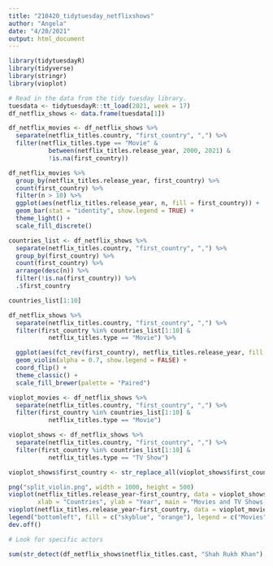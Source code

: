 ```yaml
---
title: "210420_tidytuesday_netflixshows"
author: "Angela"
date: "4/20/2021"
output: html_document
---
```


```r
library(tidytuesdayR)
library(tidyverse)
library(stringr)
library(vioplot)
```


```r
# Read in the data from the tidy tuesday library.
tuesdata <- tidytuesdayR::tt_load(2021, week = 17)
df_netflix_shows <- data.frame(tuesdata[1])
```


```r
df_netflix_movies <- df_netflix_shows %>%
  separate(netflix_titles.country, "first_country", ",") %>%  
  filter(netflix_titles.type == "Movie" & 
           between(netflix_titles.release_year, 2000, 2021) &
           !is.na(first_country))

```


```r
df_netflix_movies %>% 
  group_by(netflix_titles.release_year, first_country) %>%
  count(first_country) %>%
  filter(n > 10) %>%
  ggplot(aes(netflix_titles.release_year, n, fill = first_country)) +
  geom_bar(stat = "identity", show.legend = TRUE) +
  theme_light() +
  scale_fill_discrete()
```

```r
countries_list <- df_netflix_shows %>% 
  separate(netflix_titles.country, "first_country", ",") %>%
  group_by(first_country) %>%
  count(first_country) %>%
  arrange(desc(n)) %>%
  filter(!is.na(first_country)) %>%
  .$first_country

countries_list[1:10]
```
```r
df_netflix_shows %>% 
  separate(netflix_titles.country, "first_country", ",") %>%  
  filter(first_country %in% countries_list[1:10] &
           netflix_titles.type == "Movie") %>%

  ggplot(aes(fct_rev(first_country), netflix_titles.release_year, fill = first_country)) +
  geom_violin(alpha = 0.7, show.legend = FALSE) +
  coord_flip() +
  theme_classic() +
  scale_fill_brewer(palette = "Paired")


```

```r
vioplot_movies <- df_netflix_shows %>% 
  separate(netflix_titles.country, "first_country", ",") %>%  
  filter(first_country %in% countries_list[1:10] &
           netflix_titles.type == "Movie")

vioplot_shows <- df_netflix_shows %>% 
  separate(netflix_titles.country, "first_country", ",") %>%  
  filter(first_country %in% countries_list[1:10] &
           netflix_titles.type == "TV Show")

vioplot_shows$first_country <- str_replace_all(vioplot_shows$first_country, " ", "\n")

png("split_violin.png", width = 1000, height = 500)
vioplot(netflix_titles.release_year~first_country, data = vioplot_shows, col = "orange", plotCentre = "line", side = "right",
        xlab = "Countries", ylab = "Year", main = "Movies and TV Shows on Netflix")
vioplot(netflix_titles.release_year~first_country, data = vioplot_movies , col = "skyblue", plotCentre = "line", side = "left", add = T)
legend("bottomleft", fill = c("skyblue", "orange"), legend = c("Movies", "TV Shows"))
dev.off()
```



```r
# Look for specific actors

sum(str_detect(df_netflix_shows$netflix_titles.cast, "Shah Rukh Khan"), na.rm = TRUE)
```


